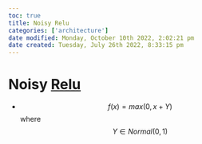 ```yaml
---
toc: true
title: Noisy Relu
categories: ['architecture']
date modified: Monday, October 10th 2022, 2:02:21 pm
date created: Tuesday, July 26th 2022, 8:33:15 pm
---
```


# Noisy [Relu](Relu.qmd)
- $$f(x) = max(0, x+Y) $$ where $$Y\in Normal(0,1)$$



